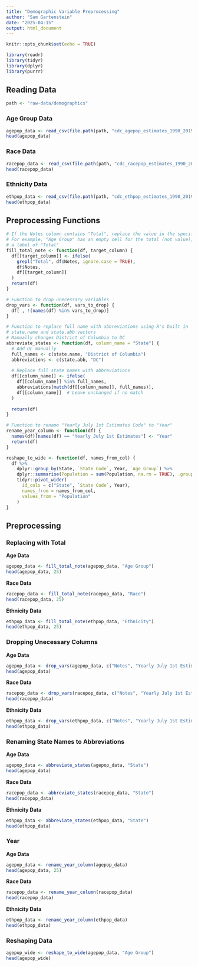 ```yaml
---
title: "Demographic Variable Preprocessing"
author: "Sam Gartenstein"
date: "2025-04-15"
output: html_document
---
```


```r
knitr::opts_chunk$set(echo = TRUE)
```

```r
library(readr)
library(tidyr)
library(dplyr)
library(purrr)
```

## Reading Data

```r
path <- "raw-data/demographics"
```

### Age Group Data

```r
agepop_data <- read_csv(file.path(path, "cdc_agepop_estimates_1990_2019.csv"))
head(agepop_data)
```
### Race Data

```r
racepop_data <- read_csv(file.path(path, "cdc_racepop_estimates_1990_2019.csv"))
head(racepop_data)
```

### Ethnicity Data

```r
ethpop_data <- read_csv(file.path(path, "cdc_ethpop_estimates_1990_2019.csv"))
head(ethpop_data)
```

## Preprocessing Functions

```r
# If the Notes column contains "Total", replace the value in the specified target column
# For example, "Age Group" has an empty cell for the total (not value), so this gives
# a label of "Total"
fill_total_note <- function(df, target_column) {
  df[[target_column]] <- ifelse(
    grepl("Total", df$Notes, ignore.case = TRUE),
    df$Notes,
    df[[target_column]]
  )
  return(df)
}
```


```r
# Function to drop unecessary variables
drop_vars <- function(df, vars_to_drop) {
  df[ , !(names(df) %in% vars_to_drop)]
}
```


```r
# Function to replace full name with abbreviations using R's built in
# state.name and state.abb vectors
# Manually changes District of Columbia to DC
abbreviate_states <- function(df, column_name = "State") {
  # Add DC manually
  full_names <- c(state.name, "District of Columbia")
  abbreviations <- c(state.abb, "DC")
  
  # Replace full state names with abbreviations
  df[[column_name]] <- ifelse(
    df[[column_name]] %in% full_names,
    abbreviations[match(df[[column_name]], full_names)],
    df[[column_name]]  # Leave unchanged if no match
  )
  
  return(df)
}
```


```r
# Function to rename "Yearly July 1st Estimates Code" to "Year"
rename_year_column <- function(df) {
  names(df)[names(df) == "Yearly July 1st Estimates"] <- "Year"
  return(df)
}
```

```r

reshape_to_wide <- function(df, names_from_col) {
  df %>%
    dplyr::group_by(State, `State Code`, Year, `Age Group`) %>%
    dplyr::summarise(Population = sum(Population, na.rm = TRUE), .groups = "drop") %>%
    tidyr::pivot_wider(
      id_cols = c("State", `State Code`, Year),
      names_from = names_from_col,
      values_from = "Population"
    )
}
```


## Preprocessing

### Replacing with Total

**Age Data**
```r
agepop_data <- fill_total_note(agepop_data, "Age Group")
head(agepop_data, 25)
```

**Race Data**
```r
racepop_data <- fill_total_note(racepop_data, "Race")
head(racepop_data, 25)
```


**Ethnicity Data**
```r
ethpop_data <- fill_total_note(ethpop_data, "Ethnicity")
head(ethpop_data, 25)
```



### Dropping Unecessary Columns

**Age Data**
```r
agepop_data <- drop_vars(agepop_data, c("Notes", "Yearly July 1st Estimates Code", "Age Group Code"))
head(agepop_data)
```


**Race Data**
```r
racepop_data <- drop_vars(racepop_data, c("Notes", "Yearly July 1st Estimates Code", "Race Code"))
head(racepop_data)
```

**Ethnicity Data**
```r
ethpop_data <- drop_vars(ethpop_data, c("Notes", "Yearly July 1st Estimates Code", "Ethnicity Code"))
head(ethpop_data)
```



### Renaming State Names to Abbreviations

**Age Data**
```r
agepop_data <- abbreviate_states(agepop_data, "State")
head(agepop_data)
```

**Race Data**
```r
racepop_data <- abbreviate_states(racepop_data, "State")
head(racepop_data)
```

**Ethnicity Data**
```r
ethpop_data <- abbreviate_states(ethpop_data, "State")
head(ethpop_data)
```

### Year 

**Age Data**
```r
agepop_data <- rename_year_column(agepop_data)
head(agepop_data, 25)
```

**Race Data**
```r
racepop_data <- rename_year_column(racepop_data)
head(racepop_data)
```

**Ethnicity Data**
```r
ethpop_data <- rename_year_column(ethpop_data)
head(ethpop_data)
```

### Reshaping Data

```r
agepop_wide <- reshape_to_wide(agepop_data, "Age Group")
head(agepop_wide)
```












